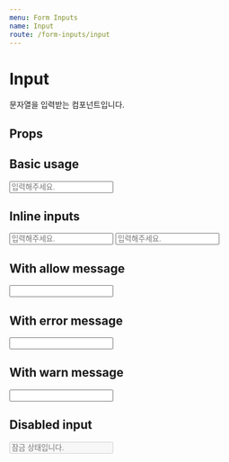 ```yaml
---
menu: Form Inputs
name: Input
route: /form-inputs/input
---
```



# Input

문자열을 입력받는 컴포넌트입니다.

## Props

<PropsTable of={Input} />

## Basic usage

<Playground>
  <Input placeholder="입력해주세요." />
</Playground>

## Inline inputs

<Playground>
  <Input
    inline
    placeholder="입력해주세요."
  />
  <Input
    inline
    placeholder="입력해주세요."
  />
</Playground>

## With allow message

<Playground>
  <Input allowMessage="올바른 값입니다." />
</Playground>

## With error message

<Playground>
  <Input errorMessage="특수문자를 제외하고 입력해주세요." />
</Playground>

## With warn message

<Playground>
  <Input warnMessage="보안에 취약한 값입니다." />
</Playground>

## Disabled input

<Playground>
  <Input placeholder="잠금 상태입니다." disabled />
</Playground>
